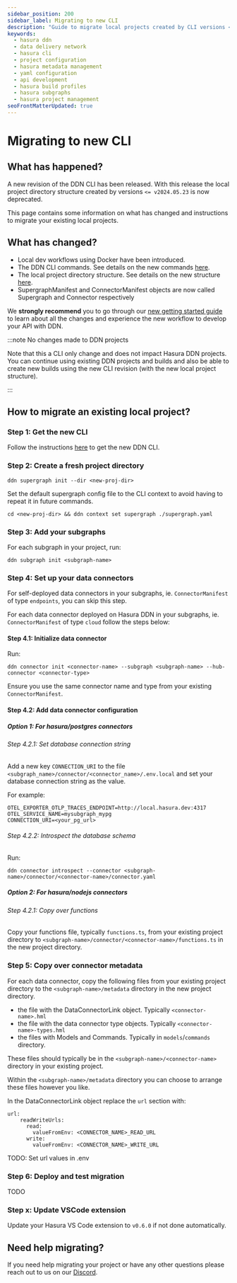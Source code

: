 ```yaml
---
sidebar_position: 200
sidebar_label: Migrating to new CLI
description: "Guide to migrate local projects created by CLI versions <= v2024.05.23"
keywords:
  - hasura ddn
  - data delivery network
  - hasura cli
  - project configuration
  - hasura metadata management
  - yaml configuration
  - api development
  - hasura build profiles
  - hasura subgraphs
  - hasura project management
seoFrontMatterUpdated: true
---
```


# Migrating to new CLI

## What has happened?

A new revision of the DDN CLI has been released. With this release the local project directory
structure created by versions `<= v2024.05.23` is now deprecated.

This page contains some information on what has changed and instructions to migrate your existing local projects.


## What has changed?

- Local dev workflows using Docker have been introduced.
- The DDN CLI commands. See details on the new commands [here](/cli/commands/ddn).
- The local project directory structure. See details on the new structure [here](/project-configuration/config).
- SupergraphManifest and ConnectorManifest objects are now called Supergraph and Connector respectively

We **strongly recommend** you to go through our [new getting started guide](/getting-started/overview) to learn
about all the changes and experience the new workflow to develop your API with DDN.

:::note No changes made to DDN projects

Note that this a CLI only change and does not impact Hasura DDN projects. You can continue using existing DDN projects
and builds and also be able to create new builds using the new CLI revision (with the new local project structure).

:::


## How to migrate an existing local project?

### Step 1: Get the new CLI

Follow the instructions [here](/cli/installation) to get the new DDN CLI.

### Step 2: Create a fresh project directory

```
ddn supergraph init --dir <new-proj-dir>
```

Set the default supergraph config file to the CLI context to avoid having to repeat it in future commands.
```
cd <new-proj-dir> && ddn context set supergraph ./supergraph.yaml
```

### Step 3: Add your subgraphs

For each subgraph in your project, run:

```
ddn subgraph init <subgraph-name>
```

### Step 4: Set up your data connectors

For self-deployed data connectors in your subgraphs, ie. `ConnectorManifest` of type `endpoints`, you can skip this step.

For each data connector deployed on Hasura DDN in your subgraphs, ie. `ConnectorManifest` of type `cloud` follow the
steps below:

#### Step 4.1: Initialize data connector

Run:
```
ddn connector init <connector-name> --subgraph <subgraph-name> --hub-connector <connector-type>
```

Ensure you use the same connector name and type from your existing `ConnectorManifest`.

#### Step 4.2: Add data connector configuration


##### Option 1: For hasura/postgres connectors
  
###### Step 4.2.1: Set database connection string
  
Add a new key `CONNECTION_URI` to the file `<subgraph_name>/connector/<connector_name>/.env.local` and
set your database connection string as the value.

For example:
```
OTEL_EXPORTER_OTLP_TRACES_ENDPOINT=http://local.hasura.dev:4317
OTEL_SERVICE_NAME=mysubgraph_mypg
CONNECTION_URI=<your_pg_url>
```
  
###### Step 4.2.2: Introspect the database schema
  
Run:

```
ddn connector introspect --connector <subgraph-name>/connector/<connector-name>/connector.yaml
```

##### Option 2: For hasura/nodejs connectors

###### Step 4.2.1: Copy over functions

Copy your functions file, typically `functions.ts`, from your existing project directory to
`<subgraph-name>/connector/<connector-name>/functions.ts` in the new project directory.

### Step 5: Copy over connector metadata

For each data connector, copy the following files from your existing project directory to the `<subgraph-name>/metadata`
directory in the new project directory.

- the file with the DataConnectorLink object. Typically `<connector-name>.hml`
- the file with the data connector type objects. Typically `<connector-name>-types.hml`
- the files with Models and Commands. Typically in `models`/`commands` directory.

These files should typically be in the `<subgraph-name>/<connector-name>` directory in your existing project.

Within the `<subgraph-name>/metadata` directory you can choose to arrange these
files however you like.

In the DataConnectorLink object replace the `url` section with:
```
url:
    readWriteUrls:
      read:
        valueFromEnv: <CONNECTOR_NAME>_READ_URL
      write:
        valueFromEnv: <CONNECTOR_NAME>_WRITE_URL
```

TODO: Set url values in .env

### Step 6: Deploy and test migration

TODO

### Step x: Update VSCode extension

Update your Hasura VS Code extension to `v0.6.0` if not done automatically.

## Need help migrating?

[//]: <> (TODO: put proper reach out link)

If you need help migrating your project or have any other questions please reach out to us on
our [Discord](https://hasura.io/discord).